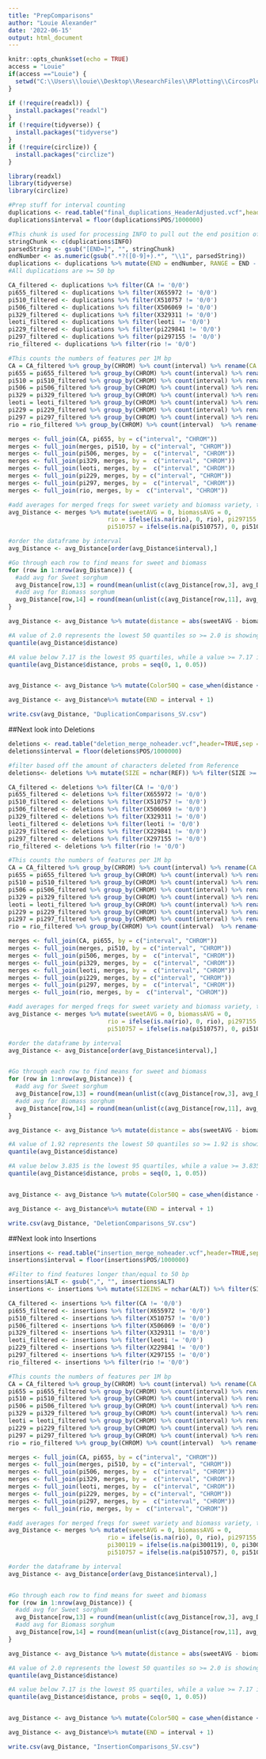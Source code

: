 ---
title: "PrepComparisons"
author: "Louie Alexander"
date: '2022-06-15'
output: html_document
---

```{r setup, include=FALSE}
knitr::opts_chunk$set(echo = TRUE)
access = "Louie"
if(access =="Louie") {
  setwd("C:\\Users\\louie\\Desktop\\ResearchFiles\\RPlotting\\CircosPlotsFiles")
}

if (!require(readxl)) {
  install.packages("readxl")
}
if (!require(tidyverse)) {
  install.packages("tidyverse")
}
if (!require(circlize)) {
  install.packages("circlize")
}

library(readxl)
library(tidyverse)
library(circlize)
```


```{r}
#Prep stuff for interval counting
duplications <- read.table("final_duplications_HeaderAdjusted.vcf",header=TRUE,sep = '\t')
duplications$interval = floor(duplications$POS/1000000)
```

```{r}
#This chunk is used for processing INFO to pull out the end position of the feature.  Then, features are filtered for large structural variants (>= 50 bp)
stringChunk <- c(duplications$INFO)
parsedString <- gsub("[END=]", "", stringChunk)
endNumber <- as.numeric(gsub(".*?([0-9]+).*", "\\1", parsedString))
duplications <- duplications %>% mutate(END = endNumber, RANGE = END - POS) %>% filter(RANGE >= 50)
#All duplications are >= 50 bp
```

```{r}
CA_filtered <- duplications %>% filter(CA != '0/0')
pi655_filtered <- duplications %>% filter(X655972 != '0/0')
pi510_filtered <- duplications %>% filter(X510757 != '0/0')
pi506_filtered <- duplications %>% filter(X506069 != '0/0')
pi329_filtered <- duplications %>% filter(X329311 != '0/0')    
leoti_filtered <- duplications %>% filter(leoti != '0/0')        
pi229_filtered <- duplications %>% filter(pi229841 != '0/0')
pi297_filtered <- duplications %>% filter(pi297155 != '0/0')    
rio_filtered <- duplications %>% filter(rio != '0/0')   
```

```{r}
#This counts the numbers of features per 1M bp
CA = CA_filtered %>% group_by(CHROM) %>% count(interval) %>% rename(CA = n)
pi655 = pi655_filtered %>% group_by(CHROM) %>% count(interval) %>% rename(pi655972 = n)
pi510 = pi510_filtered %>% group_by(CHROM) %>% count(interval) %>% rename(pi510757 = n)
pi506 = pi506_filtered %>% group_by(CHROM) %>% count(interval) %>% rename(pi506069 = n)
pi329 = pi329_filtered %>% group_by(CHROM) %>% count(interval) %>% rename(pi329311 = n)
leoti = leoti_filtered %>% group_by(CHROM) %>% count(interval) %>% rename(leoti = n)
pi229 = pi229_filtered %>% group_by(CHROM) %>% count(interval) %>% rename(pi229841 = n)
pi297 = pi297_filtered %>% group_by(CHROM) %>% count(interval) %>% rename(pi297155 = n)
rio = rio_filtered %>% group_by(CHROM) %>% count(interval)  %>% rename(rio = n)
```

```{r}
merges <- full_join(CA, pi655, by = c("interval", "CHROM"))
merges <- full_join(merges, pi510, by = c("interval", "CHROM"))
merges <- full_join(pi506, merges, by =  c("interval", "CHROM"))
merges <- full_join(pi329, merges, by =  c("interval", "CHROM"))
merges <- full_join(leoti, merges, by =  c("interval", "CHROM"))
merges <- full_join(pi229, merges, by = c("interval", "CHROM"))
merges <- full_join(pi297, merges, by =  c("interval", "CHROM"))
merges <- full_join(rio, merges, by =  c("interval", "CHROM"))

#add averages for merged freqs for sweet variety and biomass variety, then make sure that strains with 0 features at a given column have 0 instead of NA:
avg_Distance <- merges %>% mutate(sweetAVG = 0, biomassAVG = 0, 
                            rio = ifelse(is.na(rio), 0, rio), pi297155 = ifelse(is.na(pi297155), 0, pi297155), pi229841 = ifelse(is.na(pi229841), 0, pi229841), leoti = ifelse(is.na(leoti), 0, leoti), pi329311 = ifelse(is.na(pi329311), 0, pi329311), pi506069 = ifelse(is.na(pi506069), 0, pi506069), 
                            pi510757 = ifelse(is.na(pi510757), 0, pi510757), pi655972 = ifelse(is.na(pi655972), 0, pi655972), CA = ifelse(is.na(CA), 0, CA)) 

#order the dataframe by interval
avg_Distance <- avg_Distance[order(avg_Distance$interval),]

#Go through each row to find means for sweet and biomass
for (row in 1:nrow(avg_Distance)) {
  #add avg for Sweet sorghum
  avg_Distance[row,13] = round(mean(unlist(c(avg_Distance[row,3], avg_Distance[row,10], avg_Distance[row,6]))), 2)
  #add avg for Biomass sorghum
  avg_Distance[row,14] = round(mean(unlist(c(avg_Distance[row,11], avg_Distance[row,12], avg_Distance[row,9], avg_Distance[row,8], avg_Distance[row,5], avg_Distance[row,4]))), 2) 
} 

avg_Distance <- avg_Distance %>% mutate(distance = abs(sweetAVG - biomassAVG)) 

#A value of 2.0 represents the lowest 50 quantiles so >= 2.0 is showing the greatest 50 quantiles
quantile(avg_Distance$distance)

#A value below 7.17 is the lowest 95 quartiles, while a value >= 7.17 is the top 5 quartiles
quantile(avg_Distance$distance, probs = seq(0, 1, 0.05))


avg_Distance <- avg_Distance %>% mutate(Color50Q = case_when(distance < 2.0 ~ 1, distance >= 2.0 & sweetAVG > biomassAVG ~ 2, distance >= 2.0 & sweetAVG < biomassAVG ~ 3)) %>% mutate(Color95Q = case_when(distance < 7.17 ~ 1, distance >= 7.17 & sweetAVG > biomassAVG ~ 2, distance >= 7.17 & sweetAVG < biomassAVG ~ 3))

avg_Distance <- avg_Distance%>% mutate(END = interval + 1)
```

```{r}
write.csv(avg_Distance, "DuplicationComparisons_SV.csv")
```

##Next look into Deletions
```{r}
deletions <- read.table("deletion_merge_noheader.vcf",header=TRUE,sep = '\t')
deletions$interval = floor(deletions$POS/1000000)

#filter based off the amount of characters deleted from Reference
deletions<- deletions %>% mutate(SIZE = nchar(REF)) %>% filter(SIZE >= 50) 
```

```{r}
CA_filtered <- deletions %>% filter(CA != '0/0')
pi655_filtered <- deletions %>% filter(X655972 != '0/0')
pi510_filtered <- deletions %>% filter(X510757 != '0/0')
pi506_filtered <- deletions %>% filter(X506069 != '0/0')
pi329_filtered <- deletions %>% filter(X329311 != '0/0')    
leoti_filtered <- deletions %>% filter(leoti != '0/0')        
pi229_filtered <- deletions %>% filter(X229841 != '0/0')
pi297_filtered <- deletions %>% filter(X297155 != '0/0')    
rio_filtered <- deletions %>% filter(rio != '0/0')   
```

```{r}
#This counts the numbers of features per 1M bp
CA = CA_filtered %>% group_by(CHROM) %>% count(interval) %>% rename(CA = n)
pi655 = pi655_filtered %>% group_by(CHROM) %>% count(interval) %>% rename(pi655972 = n)
pi510 = pi510_filtered %>% group_by(CHROM) %>% count(interval) %>% rename(pi510757 = n)
pi506 = pi506_filtered %>% group_by(CHROM) %>% count(interval) %>% rename(pi506069 = n)
pi329 = pi329_filtered %>% group_by(CHROM) %>% count(interval) %>% rename(pi329311 = n)
leoti = leoti_filtered %>% group_by(CHROM) %>% count(interval) %>% rename(leoti = n)
pi229 = pi229_filtered %>% group_by(CHROM) %>% count(interval) %>% rename(pi229841 = n)
pi297 = pi297_filtered %>% group_by(CHROM) %>% count(interval) %>% rename(pi297155 = n)
rio = rio_filtered %>% group_by(CHROM) %>% count(interval)  %>% rename(rio = n)
```

```{r}
merges <- full_join(CA, pi655, by = c("interval", "CHROM"))
merges <- full_join(merges, pi510, by = c("interval", "CHROM"))
merges <- full_join(pi506, merges, by =  c("interval", "CHROM"))
merges <- full_join(pi329, merges, by =  c("interval", "CHROM"))
merges <- full_join(leoti, merges, by =  c("interval", "CHROM"))
merges <- full_join(pi229, merges, by = c("interval", "CHROM"))
merges <- full_join(pi297, merges, by =  c("interval", "CHROM"))
merges <- full_join(rio, merges, by =  c("interval", "CHROM"))

#add averages for merged freqs for sweet variety and biomass variety, then make sure that strains with 0 features at a given column have 0 instead of NA:
avg_Distance <- merges %>% mutate(sweetAVG = 0, biomassAVG = 0, 
                            rio = ifelse(is.na(rio), 0, rio), pi297155 = ifelse(is.na(pi297155), 0, pi297155), pi229841 = ifelse(is.na(pi229841), 0, pi229841), leoti = ifelse(is.na(leoti), 0, leoti), pi329311 = ifelse(is.na(pi329311), 0, pi329311), pi506069 = ifelse(is.na(pi506069), 0, pi506069), 
                            pi510757 = ifelse(is.na(pi510757), 0, pi510757), pi655972 = ifelse(is.na(pi655972), 0, pi655972), CA = ifelse(is.na(CA), 0, CA)) 

#order the dataframe by interval
avg_Distance <- avg_Distance[order(avg_Distance$interval),]


#Go through each row to find means for sweet and biomass
for (row in 1:nrow(avg_Distance)) {
  #add avg for Sweet sorghum
  avg_Distance[row,13] = round(mean(unlist(c(avg_Distance[row,3], avg_Distance[row,10], avg_Distance[row,6]))), 2)
  #add avg for Biomass sorghum
  avg_Distance[row,14] = round(mean(unlist(c(avg_Distance[row,11], avg_Distance[row,12], avg_Distance[row,9], avg_Distance[row,8], avg_Distance[row,5], avg_Distance[row,4]))), 2) 
} 

avg_Distance <- avg_Distance %>% mutate(distance = abs(sweetAVG - biomassAVG)) 

#A value of 1.92 represents the lowest 50 quantiles so >= 1.92 is showing the greatest 50 quantiles
quantile(avg_Distance$distance)

#A value below 3.835 is the lowest 95 quartiles, while a value >= 3.835 is the top 5 quartiles
quantile(avg_Distance$distance, probs = seq(0, 1, 0.05))


avg_Distance <- avg_Distance %>% mutate(Color50Q = case_when(distance < 1.92 ~ 1, distance >= 1.92 & sweetAVG > biomassAVG ~ 2, distance >= 1.92 & sweetAVG < biomassAVG ~ 3)) %>% mutate(Color95Q = case_when(distance < 3.835 ~ 1, distance >= 3.835 & sweetAVG > biomassAVG ~ 2, distance >= 3.835 & sweetAVG < biomassAVG ~ 3))

avg_Distance <- avg_Distance%>% mutate(END = interval + 1)
```

```{r}
write.csv(avg_Distance, "DeletionComparisons_SV.csv")
```


##Next look into Insertions
```{r}
insertions <- read.table("insertion_merge_noheader.vcf",header=TRUE,sep = '\t')
insertions$interval = floor(insertions$POS/1000000)

#Filter to find features longer than/equal to 50 bp
insertions$ALT <- gsub(",", "", insertions$ALT)
insertions <- insertions %>% mutate(SIZEINS = nchar(ALT)) %>% filter(SIZEINS >= 50)
```

```{r}
CA_filtered <- insertions %>% filter(CA != '0/0')
pi655_filtered <- insertions %>% filter(X655972 != '0/0')
pi510_filtered <- insertions %>% filter(X510757 != '0/0')
pi506_filtered <- insertions %>% filter(X506069 != '0/0')
pi329_filtered <- insertions %>% filter(X329311 != '0/0')  
leoti_filtered <- insertions %>% filter(leoti != '0/0')        
pi229_filtered <- insertions %>% filter(X229841 != '0/0')
pi297_filtered <- insertions %>% filter(X297155 != '0/0')    
rio_filtered <- insertions %>% filter(rio != '0/0')   
```

```{r}
#This counts the numbers of features per 1M bp
CA = CA_filtered %>% group_by(CHROM) %>% count(interval) %>% rename(CA = n)
pi655 = pi655_filtered %>% group_by(CHROM) %>% count(interval) %>% rename(pi655972 = n)
pi510 = pi510_filtered %>% group_by(CHROM) %>% count(interval) %>% rename(pi510757 = n)
pi506 = pi506_filtered %>% group_by(CHROM) %>% count(interval) %>% rename(pi506069 = n)
pi329 = pi329_filtered %>% group_by(CHROM) %>% count(interval) %>% rename(pi329311 = n)
leoti = leoti_filtered %>% group_by(CHROM) %>% count(interval) %>% rename(leoti = n)
pi229 = pi229_filtered %>% group_by(CHROM) %>% count(interval) %>% rename(pi229841 = n)
pi297 = pi297_filtered %>% group_by(CHROM) %>% count(interval) %>% rename(pi297155 = n)
rio = rio_filtered %>% group_by(CHROM) %>% count(interval)  %>% rename(rio = n)
```

```{r}
merges <- full_join(CA, pi655, by = c("interval", "CHROM"))
merges <- full_join(merges, pi510, by = c("interval", "CHROM"))
merges <- full_join(pi506, merges, by =  c("interval", "CHROM"))
merges <- full_join(pi329, merges, by =  c("interval", "CHROM"))
merges <- full_join(leoti, merges, by =  c("interval", "CHROM"))
merges <- full_join(pi229, merges, by = c("interval", "CHROM"))
merges <- full_join(pi297, merges, by =  c("interval", "CHROM"))
merges <- full_join(rio, merges, by =  c("interval", "CHROM"))

#add averages for merged freqs for sweet variety and biomass variety, then make sure that strains with 0 features at a given column have 0 instead of NA:
avg_Distance <- merges %>% mutate(sweetAVG = 0, biomassAVG = 0, 
                            rio = ifelse(is.na(rio), 0, rio), pi297155 = ifelse(is.na(pi297155), 0, pi297155), pi229841 = ifelse(is.na(pi229841), 0, pi229841), leoti = ifelse(is.na(leoti), 0, leoti), 
                            pi300119 = ifelse(is.na(pi300119), 0, pi300119), pi329311 = ifelse(is.na(pi329311), 0, pi329311), pi506069 = ifelse(is.na(pi506069), 0, pi506069), 
                            pi510757 = ifelse(is.na(pi510757), 0, pi510757), pi655972 = ifelse(is.na(pi655972), 0, pi655972), CA = ifelse(is.na(CA), 0, CA)) 

#order the dataframe by interval
avg_Distance <- avg_Distance[order(avg_Distance$interval),]


#Go through each row to find means for sweet and biomass
for (row in 1:nrow(avg_Distance)) {
  #add avg for Sweet sorghum
  avg_Distance[row,13] = round(mean(unlist(c(avg_Distance[row,3], avg_Distance[row,10], avg_Distance[row,6]))), 2)
  #add avg for Biomass sorghum
  avg_Distance[row,14] = round(mean(unlist(c(avg_Distance[row,11], avg_Distance[row,12], avg_Distance[row,9], avg_Distance[row,8], avg_Distance[row,5], avg_Distance[row,4]))), 2) 
} 

avg_Distance <- avg_Distance %>% mutate(distance = abs(sweetAVG - biomassAVG)) 

#A value of 2.0 represents the lowest 50 quantiles so >= 2.0 is showing the greatest 50 quantiles
quantile(avg_Distance$distance)

#A value below 7.17 is the lowest 95 quartiles, while a value >= 7.17 is the top 5 quartiles
quantile(avg_Distance$distance, probs = seq(0, 1, 0.05))


avg_Distance <- avg_Distance %>% mutate(Color50Q = case_when(distance < 2.0 ~ 1, distance >= 2.0 & sweetAVG > biomassAVG ~ 2, distance >= 2.0 & sweetAVG < biomassAVG ~ 3)) %>% mutate(Color95Q = case_when(distance < 7.17 ~ 1, distance >= 7.17 & sweetAVG > biomassAVG ~ 2, distance >= 7.17 & sweetAVG < biomassAVG ~ 3))

avg_Distance <- avg_Distance%>% mutate(END = interval + 1)
```

```{r}
write.csv(avg_Distance, "InsertionComparisons_SV.csv")
```
